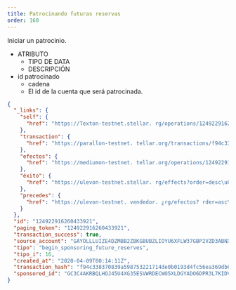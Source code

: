 ```yaml
---
title: Patrocinando futuras reservas
order: 160
---
```



Iniciar un patrocinio.

<AttributeTable>

- ATRIBUTO
  - TIPO DE DATA
  - DESCRIPCIÓN
- id patrocinado
  - cadena
  - El id de la cuenta que será patrocinada.

</AttributeTable>

<ExampleResponse>

```json
{
  "_links": {
    "self": {
      "href": "https://Texton-testnet.stellar. rg/operations/124922916260433921"
    },
    "transaction": {
      "href": "https://parallon-testnet. tellar.org/transactions/f94c338370839a598753221714de0b0193d4fc56ea369db6efe88f18669cc5a1"
    },
    "efectos": {
      "href": "https://mediumon-testnet. tellar.org/operations/124922916260433921/effects"
    },
    "éxito": {
      "href": "https://ulevon-testnet.stellar. rg/effects?order=desc\u0026cursor=124922916260433921"
    },
    "precedes": {
      "href": "https://ulevon-testnet. vendedor. ¿rg/efectos? rder=asc\u0026cursor=124922916260433921"
    }
  },
  "id": "124922916260433921",
  "paging_token": "124922916260433921",
  "transaction_success": true,
  "source_account": "GAYOLLLUIZE4DZMBB2ZBKGBUBZLIOYU6XFLW37GBP2VZD3ABNXCW4BVA",
  "tipo": "begin_sponsoring_future_reserves",
  "tipo_i": 16,
  "created_at": "2020-04-09T00:14:11Z",
  "transaction_hash": "f94c338370839a598753221714de0b0193d4fc56ea369db6efe88f18669cc5a1",
  "sponsored_id": "GC3C4AKRBQLHOJ45U4XG35ESVWRDECWO5XLDGYADO6DPR3L7KIDVUMML"
}
```

</ExampleResponse>
